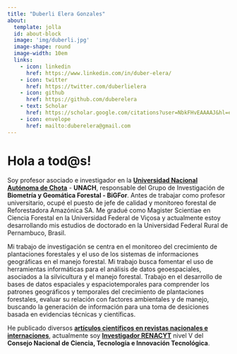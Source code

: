---
title: "Duberli Elera Gonzales"
about: 
  template: jolla
  id: about-block
  image: 'img/duberli.jpg'
  image-shape: round
  image-width: 10em
  links: 
    - icon: linkedin
      href: https://www.linkedin.com/in/duber-elera/
    - icon: twitter
      href: https://twitter.com/duberlielera
    - icon: github
      href: https://github.com/duberelera
    - text: Scholar
      href: https://scholar.google.com/citations?user=NbkFHvEAAAAJ&hl=es
    - icon: envelope
      href: mailto:duberelera@gmail.com
---

::: {#about-block}
:::

# Hola a tod\@s!

Soy profesor asociado e investigador en la [**Universidad Nacional Autónoma de Chota**](https://www.unach.edu.pe/) - **UNACH**, responsable del Grupo de Investigación de **Biometría y Geomática Forestal - BiGFor**. Antes de trabajar como profesor universitario, ocupé el puesto de jefe de calidad y monitoreo forestal de Reforestadora Amazónica SA. Me gradué como Magister Scientiae en Ciencia Forestal en la Universidad Federal de Viçosa y actualmente estoy desarrollando mis estudios de doctorado en la Universidad Federal Rural de Pernambuco, Brasil.

Mi trabajo de investigación se centra en el monitoreo del crecimiento de plantaciones forestales y el uso de los sistemas de informaciones geográficas en el manejo forestal. Mi trabajo busca fomentar el uso de herramientas informáticas para el análisis de datos geoespaciales, asociados a la silvicultura y el manejo forestal. Trabajo en el desarrollo de bases de datos espaciales y espaciotemporales para comprender los patrones geográficos y temporales del crecimiento de plantaciones forestales, evaluar su relación con factores ambientales y de manejo, buscando la generación de información para una toma de desiciones basada en evidencias técnicas y científicas.

He publicado diversos [**artículos científicos en revistas nacionales e internaciones**](https://duberelera.github.io/research.html), actualmente soy [**Investigador RENACYT**](https://ctivitae.concytec.gob.pe/appDirectorioCTI/VerDatosInvestigador.do?id_investigador=85911) nivel V del **Consejo Nacional de Ciencia, Tecnología e Innovación Tecnológica**.
